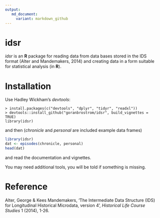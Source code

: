 ```yaml
---
output:
   md_document:
     variant: markdown_github
---
```


<!-- README.md is generated from README.Rmd. Please edit that file -->


# idsr

*idsr* is an **R** package for reading data from data bases stored in the IDS 
format (Alter and Mandemakers, 2014) and creating data in a form suitable for 
statistical analysis (in **R**).


# Installation

Use Hadley Wickham's *devtools*:

```
> install.packages(c("devtools", "dplyr", "tidyr", "readxl"))
> devtools::install_github("goranbrostrom/idsr", build_vignettes = TRUE)
library(idsr)
```

and then (*chronicle* and *personal* are included example data frames)

```r
library(idsr)
dat <- episodes(chronicle, personal)
head(dat)
```

and read the documentation and vignettes.

You may need additional tools, you will be told if something is missing.

# Reference

Alter, George & Kees Mandemakers, 'The Intermediate Data Structure (IDS) for 
Longitudinal Historical Microdata, version 4', 
*Historical Life Course Studies* 1 (2014), 1-26.

